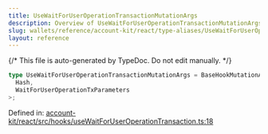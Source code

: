 ```yaml
---
title: UseWaitForUserOperationTransactionMutationArgs
description: Overview of UseWaitForUserOperationTransactionMutationArgs
slug: wallets/reference/account-kit/react/type-aliases/UseWaitForUserOperationTransactionMutationArgs
layout: reference
---
```


{/* This file is auto-generated by TypeDoc. Do not edit manually. */}

```ts
type UseWaitForUserOperationTransactionMutationArgs = BaseHookMutationArgs<
  Hash,
  WaitForUserOperationTxParameters
>;
```

Defined in: [account-kit/react/src/hooks/useWaitForUserOperationTransaction.ts:18](https://github.com/alchemyplatform/aa-sdk/blob/153785ddc87beb160382c2bae7dbafa4a66ade9a/account-kit/react/src/hooks/useWaitForUserOperationTransaction.ts#L18)
